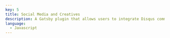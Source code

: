 ---
key: 5
title: Social Media and Creatives
description: A Gatsby plugin that allows users to integrate Disqus comments into their websites
language:
  - Javascript
---
